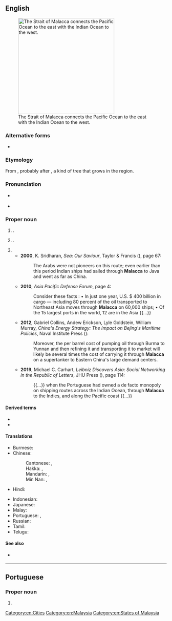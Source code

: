 {{also|malacca}}
==English==
{{wikipedia}}
[[Image:Strait of malacca.jpg|thumb|right|300px|The Strait of Malacca connects the Pacific Ocean to the east with the Indian Ocean to the west.]]

===Alternative forms===
* {{l|en|Melaka}}

===Etymology===
From {{bor|en|ms|Melaka}}, probably after {{m|ms|melaka}}, a kind of tree that grows in the region.

===Pronunciation===
* {{a|Malaysia}} {{IPA|en|/məˈlaka/|/məˈlakə/}}
* {{a|UK}} {{IPA|en|/məˈlækə/}}

===Proper noun===
{{en-proper noun}}

# {{place|en|A state in western <<c/Malaysia>>}}.
# {{place|en|capital city|state:Suf/Malacca|c/Malaysia}}.
# {{short for|en|Strait of Malacca}}
#* '''2000''', K. Sridharan, ''Sea: Our Saviour'', Taylor & Francis ({{ISBN|9788122412451}}), page 67:
#*: The Arabs were not pioneers on this route; even earlier than this period Indian ships had sailed through '''Malacca''' to Java and went as far as China.
#* '''2010''', ''Asia Pacific Defense Forum'', page 4:
#*: Consider these facts : • In just one year, U.S. $ 400 billion in cargo — including 80 percent of the oil transported to Northeast Asia moves through '''Malacca''' on 60,000 ships; • Of the 15 largest ports in the world, 12 are in the Asia {{...}}
#* '''2012''', Gabriel Collins, Andew Erickson, Lyle Goldstein, William Murray, ''China's Energy Strategy: The Impact on Bejing's Maritime Policies'', Naval Institute Press ({{ISBN|9781612511511}}):
#*: Moreover, the per barrel cost of pumping oil through Burma to Yunnan and then refining it and transporting it to market will likely be several times the cost of carrying it through '''Malacca''' on a supertanker to Eastern China&#39;s large demand centers.
#* '''2019''', Michael C. Carhart, ''Leibniz Discovers Asia: Social Networking in the Republic of Letters'', JHU Press ({{ISBN|9781421427546}}), page 114:
#*: {{...}} when the Portuguese had owned a de facto monopoly on shipping routes across the Indian Ocean, through '''Malacca''' to the Indies, and along the Pacific coast&nbsp;{{...}}

====Derived terms====
* {{l|en|Malacca cane}}
* {{l|en|Strait of Malacca}}

====Translations====
{{trans-top|state in Malaysia}}
* Burmese: {{t+|my|မာလကာ}}
* Chinese:
*: Cantonese: {{t|yue|馬六甲}}, {{t|yue|马六甲|tr=maa5 luk6 gaap3}}
*: Hakka: {{t|hak|馬六甲}}, {{t|hak|马六甲|tr=Mâ-liuk-kap}}
*: Mandarin: {{t+|cmn|馬六甲}}, {{t+|cmn|马六甲|tr=Mǎliùjiǎ}}
*: Min Nan: {{t|nan|馬六甲}}, {{t|nan|马六甲|tr=Má-la̍k-kah}}
* Hindi: {{t|hi|मलक्का}}
{{trans-mid}}
* Indonesian: {{t+|id|Melaka}}
* Japanese: {{t|ja|マラッカ|tr=Marakka}}
* Malay: {{t|ms|Melaka}}
* Portuguese: {{t|pt|Malaca|f}}, {{t|pt|Málaca|f}}
* Russian: {{t+|ru|Мала́кка|f}}
* Tamil: {{t|ta|மலாக்கா}}
* Telugu: {{t|te|మలక్కా}}
{{trans-bottom}}

====See also====
* {{q|not to be confused with}} {{l|en|Molucca}}

[[Category:en:Cities]]
[[Category:en:Malaysia]]
[[Category:en:States of Malaysia]]

----

==Portuguese==

===Proper noun===
{{pt-proper noun|f}}

# {{alternative spelling of|pt|Malaca}}